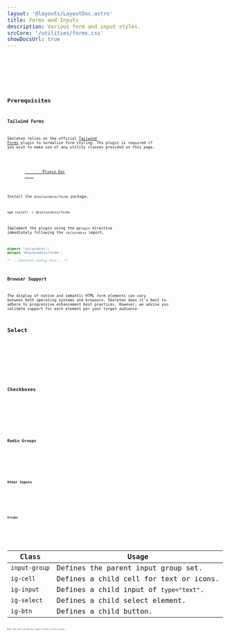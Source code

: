 ```yaml
---
layout: '@layouts/LayoutDoc.astro'
title: Forms and Inputs
description: Various form and input styles.
srcCore: '/utilities/forms.css'
showDocsUrl: true
---
```




<Preview client:load>
	<Fragment slot="preview">
		<Example />
	</Fragment>
	<div class="space-y-4" slot="code">
		<Code code={ExampleInputRaw} lang="html" />
		<Code code={ExampleSelectRaw} lang="html" />
		<Code code={ExampleTextareaRaw} lang="html" />
	</div>
</Preview>

## Prerequisites

### Tailwind Forms

Skeleton relies on the official [Tailwind Forms](https://github.com/tailwindlabs/tailwindcss-forms) plugin to normalize form styling. Ths plugin is required if you wish to make use of any utility classes provided on this page.

<figure class="card-filled-enhanced flex justify-center gap-4 p-8">
	<a class="btn preset-filled" href="https://github.com/tailwindlabs/tailwindcss-forms" target="_blank">
		Plugin Doc
	</a>
</figure>

Install the `@tailwindcss/forms` package.

```sh
npm install -D @tailwindcss/forms
```

Implement the plugin using the `@plugin` directive immediately following the `tailwindcss` import.

```css {2}
@import 'tailwindcss';
@plugin '@tailwindcss/forms';

/* ...Skeleton config here... */
```

### Browser Support

The display of native and semantic HTML form elements can vary between both operating systems and browsers. Skeleton does it's best to adhere to progressive enhancement best practices. However, we advise you validate support for each element per your target audience.

## Select

<Preview client:load>
	<Fragment slot="preview">
		<ExampleSelection />
	</Fragment>
	<Fragment slot="code">
		<Code code={ExampleSelectionRaw} lang="astro" />
	</Fragment>
</Preview>

## Checkboxes

<Preview client:load>
	<Fragment slot="preview">
		<ExampleCheckboxes />
	</Fragment>
	<Fragment slot="code">
		<Code code={ExampleCheckboxesRaw} lang="astro" />
	</Fragment>
</Preview>

## Radio Groups

<Preview client:load>
	<Fragment slot="preview">
		<ExampleRadio />
	</Fragment>
	<Fragment slot="code">
		<Code code={ExampleRadioRaw} lang="astro" />
	</Fragment>
</Preview>

## Other Inputs

<Preview client:load>
	<Fragment slot="preview">
		<ExampleSpecial />
	</Fragment>
	<Fragment slot="code">
		<Code code={ExampleSpecialRaw} lang="astro" />
	</Fragment>
</Preview>

## Groups

<Preview client:load>
	<Fragment slot="preview">
		<ExampleGroups />
	</Fragment>
	<Fragment slot="code">
		<Code code={ExampleGroupsRaw} lang="astro" />
	</Fragment>
</Preview>

| Class         | Usage                                   |
| ------------- | --------------------------------------- |
| `input-group` | Defines the parent input group set.     |
| `ig-cell`     | Defines a child cell for text or icons. |
| `ig-input`    | Defines a child input of `type="text"`. |
| `ig-select`   | Defines a child select element.         |
| `ig-btn`      | Defines a child button.                 |

Note that cells and buttons support Preset utility classes.
